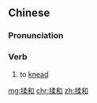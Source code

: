 ==Chinese==
{{zh-forms}}

===Pronunciation===
{{zh-pron
|m=róuhuò,roúhé
|cat=v
}}

===Verb===
{{zh-verb}}

# to [[knead]]

[[mg:揉和]]
[[chr:揉和]]
[[zh:揉和]]